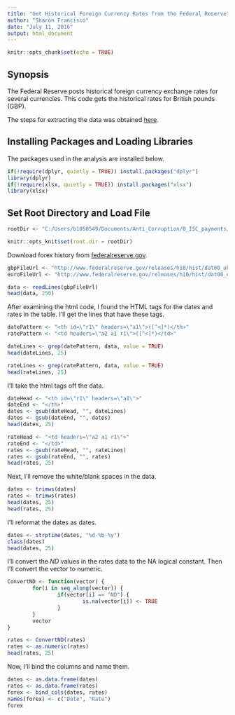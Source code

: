 ---
title: "Get Historical Foreign Currency Rates from the Federal Reserve"
author: "Sharon Francisco"
date: "July 11, 2016"
output: html_document
---

```{r setup, include=FALSE}
knitr::opts_chunk$set(echo = TRUE)
```

## Synopsis

The Federal Reserve posts historical foreign currency exchange rates for several currencies. This code gets the historical rates for British pounds (GBP).

The steps for extracting the data was obtained [here](http://statistics.berkeley.edu/computing/r-reading-webpages). 


## Installing Packages and Loading Libraries 
The packages used in the analysis are installed below.

```{r installAndLoadPackages}
if(!require(dplyr, quietly = TRUE)) install.packages("dplyr")
library(dplyr)
if(!require(xlsx, quietly = TRUE)) install.packages("xlsx")
library(xlsx)
```

## Set Root Directory and Load File


```{r setRootDir}
rootDir <- "C:/Users/b1050549/Documents/Anti_Corruption/0_ISC_payments/00_analysis_code"

knitr::opts_knit$set(root.dir = rootDir)
```

Download forex history from [federalreserve.gov](http://www.federalreserve.gov/releases/h10/hist/default.htm).

```{r downloadForexHistory}
gbpFileUrl <- "http://www.federalreserve.gov/releases/h10/hist/dat00_uk.htm"
euroFileUrl <- "http://www.federalreserve.gov/releases/h10/hist/dat00_eu.htm"

data <- readLines(gbpFileUrl)
head(data, 250)
```

After examining the html code, I found the HTML tags for the dates and rates in the table. I'll get the lines that have these tags.

```{r getDatesRatesHtml}
datePattern <- "<th id=\"r1\" headers=\"a1\">([^<]*)</th>"
ratePattern <- "<td headers=\"a2 a1 r1\">([^<]*)</td>"

dateLines <- grep(datePattern, data, value = TRUE)
head(dateLines, 25)

rateLines <- grep(ratePattern, data, value = TRUE)
head(rateLines, 25)
```

I'll take the html tags off the data.

```{r removeHTML}
dateHead <- "<th id=\"r1\" headers=\"a1\">"
dateEnd <- "</th>"
dates <- gsub(dateHead, "", dateLines)
dates <- gsub(dateEnd, "", dates)
head(dates, 25)

rateHead <- "<td headers=\"a2 a1 r1\">"
rateEnd <- "</td>"
rates <- gsub(rateHead, "", rateLines)
rates <- gsub(rateEnd, "", rates)
head(rates, 25)
```

Next, I'll remove the white/blank spaces in the data.

```{r removeWhiteSpaces}
dates <- trimws(dates)
rates <- trimws(rates)
head(dates, 25)
head(rates, 25)
```

I'll reformat the dates as dates.

```{r reformatDates}
dates <- strptime(dates, "%d-%b-%y")
class(dates)
head(dates, 25)
```


I'll convert the *ND* values in the rates data to the NA logical constant. Then I'll convert the vector to numeric.

```{r convertNDs}
ConvertND <- function(vector) {
        for(i in seq_along(vector)) {
                if(vector[i] == "ND") {
                        is.na(vector[i]) <- TRUE
                }
        }
        vector
}

rates <- ConvertND(rates)
rates <- as.numeric(rates)
head(rates, 25)
```

Now, I'll bind the columns and name them.

```{r bindColumns}
dates <- as.data.frame(dates)
rates <- as.data.frame(rates)
forex <- bind_cols(dates, rates)
names(forex) <- c("Date", "Rate")
forex
```


